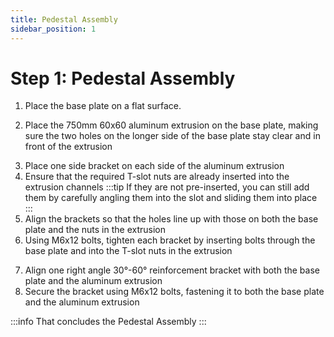 ```yaml
---
title: Pedestal Assembly
sidebar_position: 1
---
```



# Step 1: Pedestal Assembly

1. Place the base plate on a flat surface.
<AssemblyGuideImage src="pedestal/base-plate.png" alt="base" width="80%" />

2. Place the 750mm 60x60 aluminum extrusion on the base plate, making sure the two holes on the longer side of the base plate stay clear and in front of the extrusion
<AssemblyGuideImage src="pedestal/extrusion.png" alt="extrusion" width="20%" />

3. Place one side bracket on each side of the aluminum extrusion
4. Ensure that the required T-slot nuts are already inserted into the extrusion channels
:::tip
If they are not pre-inserted, you can still add them by carefully angling them into the slot and sliding them into place
:::
5. Align the brackets so that the holes line up with those on both the base plate and the nuts in the extrusion
6. Using M6x12 bolts, tighten each bracket by inserting bolts through the base plate and into the T-slot nuts in the extrusion
<AssemblyGuideImage src="pedestal/side-brackets.png" alt="side" width="80%" />

7. Align one right angle 30°-60° reinforcement bracket with both the base plate and the aluminum extrusion
8. Secure the bracket using M6x12 bolts, fastening it to both the base plate and the aluminum extrusion
<AssemblyGuideImage src="pedestal/reinforcement.png" alt="reinforcement" width="80%" />

:::info
That concludes the Pedestal Assembly
:::
